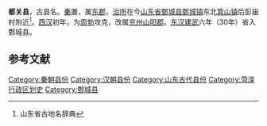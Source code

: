 {{Refimprove|time=2021-12-26T03:04:38+00:00}}
'''都关县'''，古县名。[[秦朝|秦]]置，属[[东郡|东郡]]，[[治所|治所]]在今[[山东省|山东省]][[鄄城县|鄄城县]][[鄄城镇|鄄城镇]]东北[[箕山镇|箕山镇]]后彭庙村附近<ref>山东省古地名辞典</ref>。[[西汉|西汉]]初年，为[[周勃|周勃]]攻克，改属[[兖州_(古代)|兖州]][[山阳郡|山阳郡]]。[[东汉|东汉]][[建武_(东汉)|建武]]六年（30年）省入鄄城县。

==参考文献==
<references/> 

{{山东行政区划小作品}}
{{DEFAULTSORT:D}}
[[Category:秦朝县份|Category:秦朝县份]]
[[Category:汉朝县份|Category:汉朝县份]]
[[Category:山东古代县份|Category:山东古代县份]]
[[Category:菏泽行政区划史|Category:菏泽行政区划史]]
[[Category:鄄城县|Category:鄄城县]]